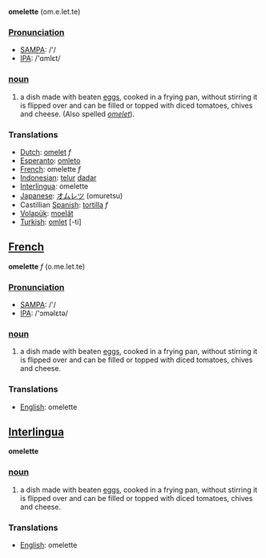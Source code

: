 '''omelette''' (om.e.let.te)

===[[Pronunciation]]===
*[[w:SAMPA|SAMPA]]: /'/
*[[w:IPA|IPA]]: /'ɑmlεt/

=== [[noun]] ===
#a dish made with beaten [[egg]]s, cooked in a frying pan, without stirring it is flipped over and can be filled or topped with diced tomatoes, chives and cheese. (Also spelled ''[[omelet]]'').

=== Translations ===
*[[Dutch]]: [[omelet]] ''f''
*[[Esperanto]]: [[omleto]]
*[[French]]: omelette ''f''
*[[Indonesian]]: [[telur]] [[dadar]]
*[[Interlingua]]: omelette
*[[Japanese]]: [[オムレツ]] (omuretsu)
*Castillian [[Spanish]]: [[tortilla]] ''f''
*[[Volapük]]: [[moelät]]
*[[Turkish]]: [[omlet]] [-ti]

==[[French]]==

'''omelette''' ''f'' (o.me.let.te)

===[[Pronunciation]]===
*[[w:SAMPA|SAMPA]]: /'/
*[[w:IPA|IPA]]: /'ɔməlεtə/

=== [[noun]] ===
#a dish made with beaten [[egg]]s, cooked in a frying pan, without stirring it is flipped over and can be filled or topped with diced tomatoes, chives and cheese.

=== Translations ===
*[[English]]: omelette

==[[Interlingua]]==

'''omelette'''

=== [[noun]] ===
#a dish made with beaten [[egg]]s, cooked in a frying pan, without stirring it is flipped over and can be filled or topped with diced tomatoes, chives and cheese.

=== Translations ===
*[[English]]: omelette